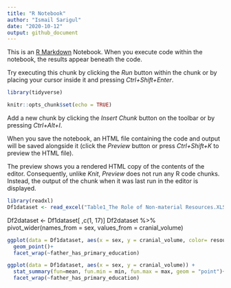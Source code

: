 ```yaml
---
title: "R Notebook"
author: "Ismail Sarigul"
date: "2020-10-12"
output: github_document
---
```


This is an [R Markdown](http://rmarkdown.rstudio.com) Notebook. When you execute code within the notebook, the results appear beneath the code. 

Try executing this chunk by clicking the *Run* button within the chunk or by placing your cursor inside it and pressing *Ctrl+Shift+Enter*. 

```r
library(tidyverse)
```


```r
knitr::opts_chunk$set(echo = TRUE)
```

Add a new chunk by clicking the *Insert Chunk* button on the toolbar or by pressing *Ctrl+Alt+I*.

When you save the notebook, an HTML file containing the code and output will be saved alongside it (click the *Preview* button or press *Ctrl+Shift+K* to preview the HTML file).

The preview shows you a rendered HTML copy of the contents of the editor. Consequently, unlike *Knit*, *Preview* does not run any R code chunks. Instead, the output of the chunk when it was last run in the editor is displayed.



```r
library(readxl)
Df1dataset <- read_excel("Table1_The Role of Non-material Resources.XLSX")
```


Df2dataset <- Df1dataset[ ,c(1, 17)]
Df2dataset %>% pivot_wider(names_from = sex, values_from = cranial_volume)



```r

ggplot(data = Df1dataset, aes(x = sex, y = cranial_volume, color= resource_rating))+
  geom_point()+
  facet_wrap(~father_has_primary_education)

```

```r
ggplot(data = Df1dataset, aes(x = sex, y = cranial_volume)) + 
  stat_summary(fun=mean, fun.min = min, fun.max = max, geom = "point")+
  facet_wrap(~father_has_primary_education)
```

